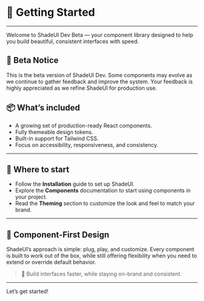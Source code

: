 



<Meta title="documentation [beta]/Getting Started" />

# 🚀 Getting Started

---

Welcome to ShadeUI Dev Beta — your component library designed to help you build beautiful, consistent interfaces with speed.


## 🧪 Beta Notice

This is the beta version of ShadeUI Dev. Some components may evolve as we continue to gather feedback and improve the system. Your feedback is highly appreciated as we refine ShadeUI for production use.


## 📦 What’s included

- A growing set of production-ready React components.
- Fully themeable design tokens.
- Built-in support for Tailwind CSS.
- Focus on accessibility, responsiveness, and consistency.

---

## 📖 Where to start

- Follow the **Installation** guide to set up ShadeUI.
- Explore the **Components** documentation to start using components in your project.
- Read the **Theming** section to customize the look and feel to match your brand.

---

## 🧩 Component-First Design

ShadeUI’s approach is simple: plug, play, and customize. Every component is built to work out of the box, while still offering flexibility when you need to extend or override default behavior.

> 🎯 Build interfaces faster, while staying on-brand and consistent.

---

Let’s get started!
